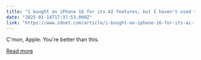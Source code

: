 ```yaml
---
title: "I bought an iPhone 16 for its AI features, but I haven't used them even once - here's why"
date: "2025-01-14T17:37:53.000Z"
link: "https://www.zdnet.com/article/i-bought-an-iphone-16-for-its-ai-features-but-i-havent-used-them-even-once-heres-why/"
---
```


C'mon, Apple. You're better than this.

[Read more](https://www.zdnet.com/article/i-bought-an-iphone-16-for-its-ai-features-but-i-havent-used-them-even-once-heres-why/)
